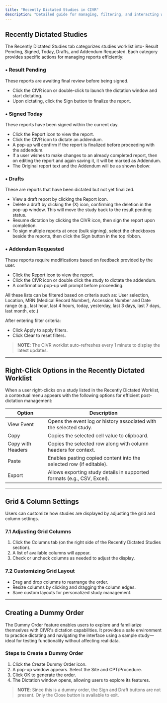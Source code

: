 ```yaml
---
title: "Recently Dictated Studies in CIVR"
description: "Detailed guide for managing, filtering, and interacting with Recently Dictated Studies in the CIVR system."
---
```


## Recently Dictated Studies

The Recently Dictated Studies tab categorizes studies worklist into- Result Pending, Signed, Today, Drafts, and Addendum Requested. Each category provides specific actions for managing reports efficiently:

### • Result Pending
These reports are awaiting final review before being signed.
- Click the CIVR icon or double-click to launch the dictation window and start dictating.
- Upon dictating, click the Sign button to finalize the report.

### • Signed Today
These reports have been signed within the current day.
- Click the Report icon to view the report.
- Click the CIVR icon to dictate an addendum.
- A pop-up will confirm if the report is finalized before proceeding with the addendum.
- If a user wishes to make changes to an already completed report, then on editing the report and again saving it, it will be marked as Addendum.
- The Original report text and the Addendum will be as shown below:

### • Drafts
These are reports that have been dictated but not yet finalized.
- View a draft report by clicking the Report icon.
- Delete a draft by clicking the (X) icon, confirming the deletion in the pop-up window. This will move the study back to the result pending status.
- Resume dictation by clicking the CIVR icon, then sign the report upon completion.
- To sign multiple reports at once (bulk signing), select the checkboxes beside the reports, then click the Sign button in the top ribbon.

### • Addendum Requested
These reports require modifications based on feedback provided by the user.
- Click the Report icon to view the report.
- Click the CIVR icon or double click the study to dictate the addendum.
- A confirmation pop-up will prompt before proceeding.

All these lists can be filtered based on criteria such as: User selection, Location, MRN (Medical Record Number), Accession Number and Date range (e.g., last hour, last 4 hours, today, yesterday, last 3 days, last 7 days, last month, etc.)

After entering filter criteria:
- Click Apply to apply filters.
- Click Clear to reset filters.

> **NOTE**: The CIVR worklist auto-refreshes every 1 minute to display the latest updates.

---

## Right-Click Options in the Recently Dictated Worklist

When a user right-clicks on a study listed in the Recently Dictated Worklist, a contextual menu appears with the following options for efficient post-dictation management:

| Option               | Description                                                                   |
|----------------------|-------------------------------------------------------------------------------|
| View Event           | Opens the event log or history associated with the selected study.           |
| Copy                 | Copies the selected cell value to clipboard.                                 |
| Copy with Headers    | Copies the selected row along with column headers for context.               |
| Paste                | Enables pasting copied content into the selected row (if editable).          |
| Export               | Allows exporting study details in supported formats (e.g., CSV, Excel).      |

---

## Grid & Column Settings

Users can customize how studies are displayed by adjusting the grid and column settings.

### 7.1 Adjusting Grid Columns

1. Click the Columns tab (on the right side of the Recently Dictated Studies section).
2. A list of available columns will appear.
3. Check or uncheck columns as needed to adjust the display.

### 7.2 Customizing Grid Layout

- Drag and drop columns to rearrange the order.
- Resize columns by clicking and dragging the column edges.
- Save custom layouts for personalized study management.

---

## Creating a Dummy Order

The Dummy Order feature enables users to explore and familiarize themselves with CIVR's dictation capabilities. It provides a safe environment to practice dictating and navigating the interface using a sample study—ideal for testing functionality without affecting real data.

### Steps to Create a Dummy Order

1. Click the Create Dummy Order icon.
2. A pop-up window appears. Select the Site and CPT/Procedure.
3. Click OK to generate the order.
4. The Dictation window opens, allowing users to explore its features.

> **NOTE**: Since this is a dummy order, the Sign and Draft buttons are not present. Only the Close button is available to exit.
